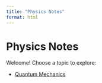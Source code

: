 ```yaml
---
title: "Physics Notes"
format: html
---
```


# Physics Notes

Welcome! Choose a topic to explore:

<!-- - [Classical Mechanics](/classical/) -->
<!-- - [Electromagnetism](/em/) -->
- [Quantum Mechanics](/qm/)
<!-- - [Thermal & Statistical Physics](/thermal/) -->
